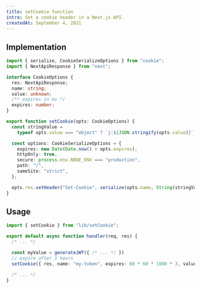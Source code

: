 ```yaml
---
title: setCookie function
intro: Set a cookie header in a Next.js API.
createdAt: September 4, 2021
---
```


## Implementation

```typescript:src/lib/setCookie.ts
import { serialize, CookieSerializeOptions } from "cookie";
import { NextApiResponse } from "next";

interface CookieOptions {
  res: NextApiResponse;
  name: string;
  value: unknown;
  /** expires in ms */
  expires: number;
}

export function setCookie(opts: CookieOptions) {
  const stringValue =
    typeof opts.value === "object" ? `j:${JSON.stringify(opts.value)}` : String(opts.value);

  const options: CookieSerializeOptions = {
    expires: new Date(Date.now() + opts.expires),
    httpOnly: true,
    secure: process.env.NODE_ENV === "production",
    path: "/",
    sameSite: "strict",
  };

  opts.res.setHeader("Set-Cookie", serialize(opts.name, String(stringValue), options));
}
```

## Usage

```typescript
import { setCookie } from "lib/setCookie";

export default async function handler(req, res) {
  /* ... */

  const myValue = generateJWT({ /* ... */ })
  // expire after 3 hours
  setCookie({ res, name: "my-token", expires: 60 * 60 * 1000 * 3, value: myValue });

  /* ... */
}
```
